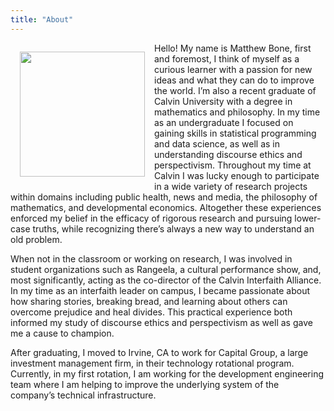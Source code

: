 ```yaml
---
title: "About"
---
```


<style type="text/css">
h1.title {
  text-align: center;
}
</style>

<div style="float:left;position:relative;vertical-align:left;margin:0px 15px">
<img src="homePage/profile.png" width="200">
</div>

Hello! My name is Matthew Bone, first and foremost, I think of myself as a curious learner with a passion for new ideas and what they can do to improve the world. I'm also a recent graduate of Calvin University with a degree in mathematics and philosophy. In my time as an undergraduate I focused on gaining skills in statistical programming and data science, as well as in understanding discourse ethics and perspectivism. Throughout my time at Calvin I was lucky enough to participate in a wide variety of research projects within domains including public health, news and media, the philosophy of mathematics, and developmental economics. Altogether these experiences enforced my belief in the efficacy of rigorous research and pursuing lower-case truths, while recognizing there's always a new way to understand an old problem. 

When not in the classroom or working on research, I was involved in student organizations such as Rangeela, a cultural performance show, and, most significantly, acting as the co-director of the Calvin Interfaith Alliance. In my time as an interfaith leader on campus, I became passionate about how sharing stories, breaking bread, and learning about others can overcome prejudice and heal divides. This practical experience both informed my study of discourse ethics and perspectivism as well as gave me a cause to champion.

After graduating, I moved to Irvine, CA to work for Capital Group, a large investment management firm, in their technology rotational program. Currently, in my first rotation, I am working for the development engineering team where I am helping to improve the underlying system of the company's technical infrastructure.